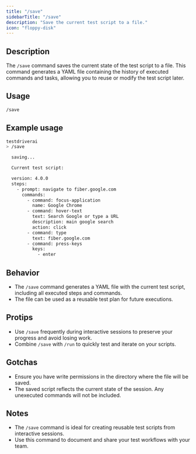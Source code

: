 ```yaml
---
title: "/save"
sidebarTitle: "/save"
description: "Save the current test script to a file."
icon: "floppy-disk"
---
```


## Description
The `/save` command saves the current state of the test script to a file. This command generates a YAML file containing the history of executed commands and tasks, allowing you to reuse or modify the test script later.

## Usage
```bash
/save
```

## Example usage
```bash
testdriverai
> /save

  saving...

  Current test script:

  version: 4.0.0
  steps:
    - prompt: navigate to fiber.google.com
      commands:
        - command: focus-application
          name: Google Chrome
        - command: hover-text
          text: Search Google or type a URL
          description: main google search
          action: click
        - command: type
          text: fiber.google.com
        - command: press-keys
          keys:
            - enter
```

## Behavior
- The `/save` command generates a YAML file with the current test script, including all executed steps and commands.
- The file can be used as a reusable test plan for future executions.

## Protips
- Use `/save` frequently during interactive sessions to preserve your progress and avoid losing work.
- Combine `/save` with `/run` to quickly test and iterate on your scripts.

## Gotchas
- Ensure you have write permissions in the directory where the file will be saved.
- The saved script reflects the current state of the session. Any unexecuted commands will not be included.

## Notes
- The `/save` command is ideal for creating reusable test scripts from interactive sessions.
- Use this command to document and share your test workflows with your team.
